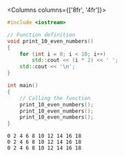 
<Columns columns={['8fr', '4fr']}>
<div>

```cpp
#include <iostream>

// Function definition
void print_10_even_numbers()
{
	for (int i = 0; i < 10; i++)
		std::cout << (i * 2) << ' ';
	std::cout << '\n';
}

int main()
{
	// Calling the function
	print_10_even_numbers();
	print_10_even_numbers();
	print_10_even_numbers();
}
```

</div>
<div>

```plaintext title="Result (console)"
0 2 4 6 8 10 12 14 16 18
0 2 4 6 8 10 12 14 16 18
0 2 4 6 8 10 12 14 16 18
```

</div>
</Columns>
